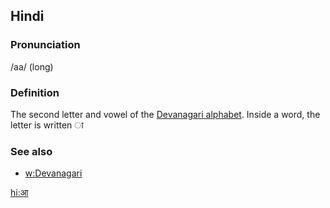 == Hindi ==

=== Pronunciation ===

/aa/ (long)

=== Definition ===

The second letter and vowel of the [[Devanagari alphabet]]. Inside a word, the letter is written &#2366;

=== See also ===

* [[w:Devanagari]]

[[hi:आ]]